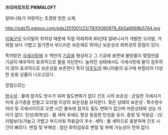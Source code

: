 '''프리마로프트 PRIMALOFT'''

알바니社가 자랑하는 초경량 방한 소재.

http://pds15.egloos.com/pds/201001/23/79/f0080979_4b5a6668b5744.jpg

[[미육군]]이 오리털의 취약성 때문에 직접 의뢰하여 80년대 알바니사가 개발한 오리털, 거위털 보다 가볍고 질기면서 부드러운 보온재로 뛰어난 보온성과 회복성의 장점이 있다. 

특허받은 [[극세사]]망에 수 백만의 [[기공]]을 형성하고 그 기공에 표면에 물방울이 맺힐만큼 기공이 매우작아 효과적으로 물을 차단한다. 눌려진 상태에서도 극세사망에 물이 침투하지 않아 효과적으로 보온성을 보존한다 특히 [[아웃도어]] 매니아들의 요구에 부합되어 다양한 응용 상품이 나오고있다.

장점으로는 

[[방수]]성 : 물에 잠겨도 방수가 되며 밀도변화가 없다
건조 시의 보온성 : 균일한 극세사가 미세 공기층을 만들고 오리털 이상의 보온성을 유지한다.
젖은 상태의 보온성 : 특수방수처리 및 극세사이므로 오랜 시간 물속에 잠겨도 밀도 변화가  없으며 마른상태와 성능 차이가 없다.
탄성(회복성) :  물 세탁 후에도 항상 동일한 탄성을 유지.
중량 및 착용감 : (오리털보다)가늘고 가볍고 부드러워 착용감이 우수.
세탁 : 물 세탁으로 충분하며 건조 시간이 빠르다.
변질 및 부패성 : 첨단 화학섬유로 변질 및 부패 가능성이 전혀 없다.
